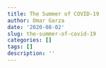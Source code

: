 ```yaml
---
title: The Summer of COVID-19
author: Omar Garza
date: '2020-08-02'
slug: the-summer-of-covid-19
categories: []
tags: []
description: ''
---
```

